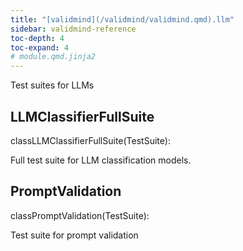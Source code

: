 ```yaml
---
title: "[validmind](/validmind/validmind.qmd).llm"
sidebar: validmind-reference
toc-depth: 4
toc-expand: 4
# module.qmd.jinja2
---
```


<!-- docstring.jinja2 -->

Test suites for LLMs

<!-- class.qmd.jinja2 -->

## <span class="prefix"></span> LLMClassifierFullSuite

<!-- signatures.jinja2 -->

::: {.signature}

<span class="kw">class</span><span class="name">LLMClassifierFullSuite</span>(<span class="base">TestSuite</span>):

:::

<!-- docstring.jinja2 -->

Full test suite for LLM classification models.

<!-- class.qmd.jinja2 -->

## <span class="prefix"></span> PromptValidation

<!-- signatures.jinja2 -->

::: {.signature}

<span class="kw">class</span><span class="name">PromptValidation</span>(<span class="base">TestSuite</span>):

:::

<!-- docstring.jinja2 -->

Test suite for prompt validation
